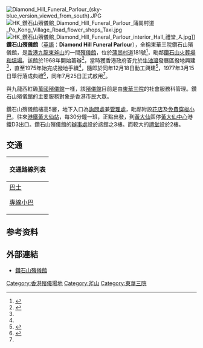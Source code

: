 [[File:Diamond_Hill_Funeral_Parlour_(sky-blue_version_viewed_from_south).JPG|thumb]]
[[File:HK_鑽石山殯儀館_Diamond_Hill_Funeral_Parlour_蒲崗村道_Po_Kong_Village_Road_flower_shops_Taxi.jpg|thumb]]
[[File:HK_鑽石山殯儀館_Diamond_Hill_Funeral_Parlour_interior_Hall_禮堂_A.jpg|thumb]]]]
{{commonscat|Diamond Hill Funeral Parlour}}
'''鑽石山殯儀館'''（[[英語|英語]]：'''Diamond Hill Funeral Parlour'''），全稱東華三院鑽石山殯儀館，是[[香港|香港]][[九龍東|九龍東]][[斧山|斧山]]的一間[[殯儀館|殯儀館]]，位於[[蒲崗村道|蒲崗村道]]181號<ref>{{cite web | url=https://www.givegift.com.hk/%E9%91%BD%E7%9F%B3%E5%B1%B1%E6%AE%AF%E5%84%80%E9%A4%A8 | title=香港尚禮坊.鑽石山殯儀館資訊 |date= }}{{zh-hant}}</ref>，毗鄰[[鑽石山火葬場和墳場|鑽石山火葬場和墳場]]。該館於1968年開始籌辦<ref name="華僑19770316">{{cite news | title=三院鑽石山殯儀館開幕 沙利士說對貧苦家庭雪中送炭 湛海生指出另一在紅磡亦動工 |publisher=[[華僑日報|華僑日報]]第四張第二頁 |date=1977年3月16日 }}{{zh-hant}}</ref>，當時獲香港政府答允於[[牛池灣|牛池灣]]發展區撥地興建<ref name="華僑19770316"/>，直至1975年始完成撥地手續<ref name="華僑19770316"/>，隨即於同年12月18日動工興建<ref>{{cite news | title=鑽石山殯儀館 昨舉行奠基禮 江永安介紹三院殯儀服務 |publisher=[[大公報|大公報]]第九版 |date=1975年12月19日 }}{{zh-hant}}</ref>，1977年3月15日舉行落成典禮<ref name="華僑19770729">{{cite news | title=三院鑽石山殯儀館 辦不牟利殯儀館服務 並替無以為殮者提供免費殮葬 華樂庭昨參觀讚該館設備完善 |publisher=[[華僑日報|華僑日報]]第五張第三頁 |date=1977年7月29日 }}{{zh-hant}}</ref>，同年7月25日正式啟用<ref name="華僑19770729"/>。

與九龍西紅磡[[萬國殯儀館|萬國殯儀館]]一樣，該[[殯儀館|殯儀館]]目前是由[[東華三院|東華三院]]的社會服務科管理。鑽石山殯儀館的主要服務對象是香港市民大眾。

鑽石山殯儀館樓高5層，地下入口為[[詢問處|詢問處]]兼[[管理處|管理處]]，毗鄰附設[[花店|花店]]及[[免費|免費]][[穿梭小巴|穿梭小巴]]，往來[[港鐵|港鐵]][[黃大仙站|黃大仙站]]，每30分鐘一班，正點出發，到[[黃大仙_(香港地方)|黃大仙]]區停[[黃大仙中心|黃大仙中心]]港鐵D3出口。鑽石山殯儀館的[[辦事處|辦事處]]設於該館之3樓。而較大的[[禮堂|禮堂]]設於2樓。

==交通==
{| class="mw-collapsible mw-collapsed wikitable" style="background:white; margin: 0 auto; width: auto;" 
! 交通路線列表
|-
|
;[[香港巴士|巴士]]
{{九龍新界巴士簡單列表|3B|3D|3M|5|203E}}
{{過海隧道巴士簡單列表|116}}
;[[香港小巴|專線小巴]]
{{九龍專線小巴簡單列表|19|19M|33A|33M|66S}}
|}

==参考资料==
{{reflist}}

==外部連結==
*[https://funeralservices.tungwahcsd.org/diamond-hill-funeral-parlour 鑽石山殯儀館]

{{香港各殯儀館}}

[[Category:香港殯儀場地|Category:香港殯儀場地]]
[[Category:斧山|Category:斧山]]
[[Category:東華三院|Category:東華三院]]